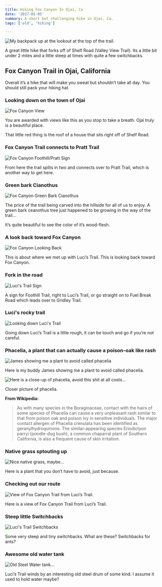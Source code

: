 ```yaml
---
title: Hiking Fox Canyon In Ojai, Ca
date: '2017-01-05'
summary: A short but challenging hike in Ojai, Ca.
tags: ['old', 'hiking']

---
```


![My backpack up at the lookout at the top of the trail.](../../assets/backpack.jpg)

A great little hike that forks off of Shelf Road (Valley View Trail). Its a little bit under 2 miles and a little steep at times with quite a few switchbacks.

## Fox Canyon Trail in Ojai, California

Overall it’s a hike that will make you sweat but shouldn’t take all day. You should still pack your hiking hat.

### Looking down on the town of Ojai

![Fox Canyon View](https://imgur.com/NAsStst.jpg)

You are awarded with views like this as you stop to take a breath. Ojai truly is a beautiful place.

That little red thing is the roof of a house that sits right off of Shelf Road.

### Fox Canyon Trail connects to Pratt Trail

![Fox Canyon Foothill/Pratt Sign](https://imgur.com/8IAoHpk.jpg)

From here the trail splits in two and connects over to Pratt Trail, which is another way to get here.

### Green bark Cianothus

![Fox Canyon Green Bark Cianothus](https://imgur.com/W0lCuPd.jpg)

The price of the trail being carved into the hillside for all of us to enjoy. A green bark ceanothus tree just happened to be growing in the way of the trail…

It’s quite beautiful to see the color of it’s wood-flesh.

### A look back toward Fox Canyon

![Fox Canyon Looking Back](https://imgur.com/Ul6sxPk.jpg)

This is about where we met up with Luci’s Trail. This is looking back toward Fox Canyon.

### Fork in the road

![Luci's Trail Sign](https://imgur.com/rAg9oBX.jpg)

A sign for Foothill Trail, right to Luci’s Trail, or go straight on to Fuel Break Road which leads over to Gridley Trail.

### Luci's rocky trail

![Looking down Luci's Trail](https://imgur.com/7YiaQKF.jpg)

Going down Luci’s Trail is a little rough, it can be touch and go if you’re not careful.

### Phacelia, a plant that can actually cause a poison-oak like rash

![James showing me a plant to avoid called phacelia](https://imgur.com/6MPL0gb.jpg)

Here is my buddy James showing me a plant to avoid called phacelia.

![Here is a close-up of phacelia, avoid this shit at all costs...](https://imgur.com/XzYpdzB.jpg)

Closer picture of phacelia.

**From Wikipedia:**

>As with many species in the Boraginaceae, contact with the hairs of some species of Phacelia can cause a very unpleasant rash similar to that from poison oak and poison ivy in sensitive individuals. The major contact allergen of Phacelia crenulata has been identified as geranylhydroquinone. The similar-appearing species Eriodictyon parryi (poodle-dog bush), a common chaparral plant of Southern California, is also a frequent cause of skin irritation.

### Native grass sptouting up

![Nice native grass, maybe...](https://imgur.com/Lb0JrrV.jpg)

Here is a plant that you don’t have to avoid, just because.

### Checking out our route

![View of Fox Canyon Trail from Luci’s Trail.](https://imgur.com/fQ3Wklu.jpg)

Here is a view of Fox Canyon Trail from Luci’s Trail.

### Steep little Switchbacks

![Luci's Trail Switchbacks](https://imgur.com/zwvDmy7.jpg)

Some very steep and tiny switchbacks. What are these? Switchbacks for ants?

### Awesome old water tank

![Old Steel Water tank...](https://imgur.com/Twshwn5.jpg)

Luci’s Trail winds by an interesting old steel drum of some kind. I assume it used to hold water maybe?
